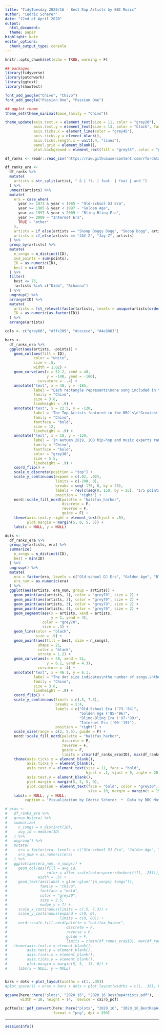 ```yaml
---
title: "TidyTuesday 2020/16 - Best Rap Artists by BBC Music"
author: "Cedric Scherer"
date: "22nd of April 2020"
output:
  html_document:
  theme: paper
highlight: kate
editor_options:
  chunk_output_type: console
---
```

  
```r
knitr::opts_chunk$set(echo = TRUE, warning = F)
```

```r
## packages
library(tidyverse)
library(patchwork)
library(ggtext)
library(showtext)

font_add_google("Chivo", "Chivo")
font_add_google("Passion One", "Passion One")

## ggplot theme
theme_set(theme_minimal(base_family = "Chivo"))

theme_update(axis.text.x = element_text(size = 11, color = "grey20"),
             axis.text.y = element_text(size = 13, color = "black", face = "bold"),
             axis.ticks.x = element_line(color = "grey45"),
             axis.ticks.y = element_blank(),
             axis.ticks.length.x = unit(.4, "lines"),
             panel.grid = element_blank(),
             plot.background = element_rect(fill = "grey55", color = "grey55"))
```

```r
df_ranks <- readr::read_csv('https://raw.githubusercontent.com/rfordatascience/tidytuesday/master/data/2020/2020-04-14/rankings.csv')

df_ranks_era <-
  df_ranks %>% 
  mutate(
    artists = str_split(artist, " & | ft. | feat. | feat | and ")
  ) %>% 
  unnest(artists) %>% 
  mutate(
    era = case_when(
      year >= 1973 & year < 1985 ~ "Old-school DJ Era",
      year >= 1985 & year < 1997 ~ "Golden Age",
      year >= 1997 & year < 2009 ~ "Bling-Bling Era",
      year >= 2009 ~ "Internet Era",
      TRUE ~ "other"
    ),
    artists = if_else(artists == "Snoop Doggy Dogg", "Snoop Dogg", artists),
    artists = if_else(artists == "JAY-Z", "Jay-Z", artists)
  ) %>% 
  group_by(artists) %>% 
  mutate(
    n_songs = n_distinct(ID),
    sum_points = sum(points),
    ID = as.numeric(ID),
    best = min(ID)
  ) %>% 
  filter(
    best <= 75, 
    !artists %in% c("Dido", "Rihanna")
  ) %>% 
  ungroup() %>% 
  arrange(ID) %>% 
  mutate(
    artists = fct_relevel(factor(artists, levels = unique(artists[order(sum_points, -best)]))),
    ID = as.numeric(as.factor(ID))
  ) %>% 
  arrange(artists)

cols <- c("grey60", "#ffc205", "#cecece", "#4e8863")
```

```r
bars <- 
  df_ranks_era %>% 
  ggplot(aes(artists, -points)) +
    geom_col(aes(fill = ID),
             color = "white",
             size = .5,
             width = 1.02) +
    geom_curve(aes(x = 52.2, xend = 48, 
                   y = -148, yend = -166),
               curvature = -.4) +
    annotate("text", x = 48, y = -185, 
             label = "Each rectangle represents\none song included in the\nBBC ranking, its length\n the total points and the\ncolor indicates the rank",
             family = "Chivo",
             size = 3.8,
             lineheight = .9) +
    annotate("text", x = 22.5, y = -120, 
             label = 'The Top Artists featured in the BBC´s\n"Greatest Hip-Hop Songs of All Time"',
             family = "Chivo",
             fontface = "bold",
             size = 12,
             lineheight = .9) +
    annotate("text", x = 18, y = -120,
             label = 'In Autumn 2019, 108 hip-hop and music experts ranked their 5 favorites out of\n311 nominated songs in an online survey by the BBC. The graphic shows points\nscored in total and per song for the top ranked artists and broken down by era.',
             family = "Chivo",
             fontface = "bold",
             color = "grey30",
             size = 5.5,
             lineheight = .9) +
    coord_flip() +
    scale_x_discrete(position = "top") +
    scale_y_continuous(expand = c(.02, .02),
                       limits = c(-200, 0),
                       breaks = seq(-175, 0, by = 25),
                       labels = rev(c(seq(0, 150, by = 25), "175 points")),
                       position = "right") +
    nord::scale_fill_nord(palette = "halifax_harbor", 
                          discrete = F, 
                          reverse = F, 
                          guide = F) +
    theme(axis.text.y.right = element_text(hjust = .5),
          plot.margin = margin(5, 0, 5, 5)) +
    labs(x = NULL, y = NULL)

dots <-
  df_ranks_era %>% 
  group_by(artists, era) %>% 
  summarize(
    n_songs = n_distinct(ID),
    best = min(ID)
  ) %>% 
  ungroup() %>% 
  mutate(
    era = factor(era, levels = c("Old-school DJ Era", "Golden Age", "Bling-Bling Era", "Internet Era")),
    era_num = as.numeric(era)
  ) %>%
  ggplot(aes(artists, era_num, group = artists)) +
    geom_point(aes(artists, 1), color = "grey70", size = 2) +
    geom_point(aes(artists, 2), color = "grey70", size = 2) +
    geom_point(aes(artists, 3), color = "grey70", size = 2) +
    geom_point(aes(artists, 4), color = "grey70", size = 2) +
    geom_segment(aes(x = artists, xend = artists, 
                     y = 1, yend = 4), 
                 color = "grey70",
                 size = .3) +
    geom_line(color = "black",
              size = .9) +
    geom_point(aes(fill = best, size = n_songs), 
               shape = 21, 
               color = "black", 
               stroke = 1.2) +
    geom_curve(aes(x = 48, xend = 51, 
                   y = 6.1, yend = 4.3),
               curvature = .4) +
    annotate("text", x = 46.1, y = 6.1, 
             label = "The dot size indicates\nthe number of songs,\nthe dot color the best\nrank in each era",
             family = "Chivo",
             size = 3.8, 
             lineheight = .9) +
    coord_flip() +
    scale_y_continuous(limits = c(.5, 7.3),
                       breaks = 1:4,
                       labels = c("Old-School Era ('73-'84)", 
                                  "Golden Age ('85-'96)", 
                                  "Bling-Bling Era ('97-'09)", 
                                  "Internet Era ('09-'19)"), 
                       position = "right") +
    scale_size(range = c(2, 5.5), guide = F) +
    nord::scale_fill_nord(palette = "halifax_harbor", 
                          discrete = F, 
                          reverse = F, 
                          guide = F, 
                          limits = c(min(df_ranks_era$ID), max(df_ranks_era$ID))) +
    theme(axis.ticks.x = element_blank(),
          axis.ticks.y = element_blank(),
          axis.text.x = element_text(size = 11, face = "bold", 
                                     hjust = .1, vjust = 0, angle = 20),
          axis.text.y = element_blank(),
          plot.margin = margin(5, 5, 5, 0),
          plot.caption = element_text(face = "bold", color = "grey30", 
                                      size = 10, margin = margin(t = 15))) +
    labs(x = NULL, y = NULL,
         caption = "Visualization by Cédric Scherer  •  Data by BBC Music")

# eras <-
#   df_ranks_era %>% 
#   group_by(era) %>% 
#   summarize(
#     n_songs = n_distinct(ID),
#     avg_id = median(ID)
#   ) %>% 
#   ungroup() %>% 
#   mutate(
#     era = factor(era, levels = c("Old-school DJ Era", "Golden Age", "Bling-Bling Era", "Internet Era")),
#     era_num = as.numeric(era)
#   ) %>%
#   ggplot(aes(era_num, n_songs)) +
#     geom_col(aes(fill = avg_id,
#                  color = after_scale(colorspace::darken(fill, .25))), 
#              width = .5) +
#     geom_text(aes(label = glue::glue("{n_songs} Songs")),
#               family = "Chivo",
#               fontface = "bold",
#               color = "grey30",
#               size = 2.5,
#               nudge_y = 7) +
#     scale_x_continuous(limits = c(.5, 7.3)) +
#     scale_y_continuous(expand = c(0, 0), 
#                        limits = c(0, 88)) +
#     nord::scale_fill_nord(palette = "halifax_harbor", 
#                           discrete = F, 
#                           reverse = F, 
#                           guide = F, 
#                           limits = c(min(df_ranks_era$ID), max(df_ranks_era$ID))) +
#   theme(axis.text.x = element_blank(),
#         axis.text.y = element_blank(),
#         axis.ticks.x = element_blank(),
#         axis.ticks.y = element_blank(),
#         plot.margin = margin(5, 5, -15, 0)) +
#     labs(x = NULL, y = NULL)


bars + dots + plot_layout(widths = c(1, .35))
#plot_spacer() + eras + bars + dots + plot_layout(widths = c(1, .35), heights = c(.1, 1))

ggsave(here::here("plots", "2020_16", "2020_16_BestRapArtists.pdf"),
       width = 18, height = 14,  device = cairo_pdf)

pdftools::pdf_convert(here::here("plots", "2020_16", "2020_16_BestRapArtists.pdf"),
                      format = "png", dpi = 350)
```

***

```r
sessionInfo()
```

